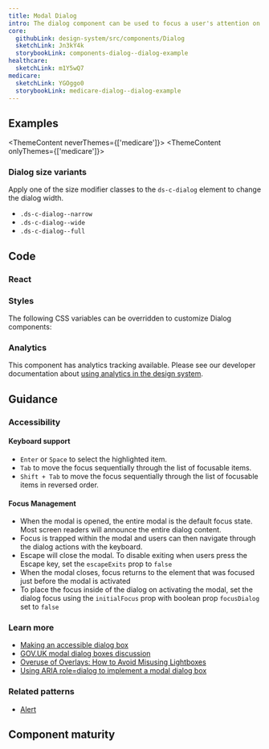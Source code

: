 ```yaml
---
title: Modal Dialog
intro: The dialog component can be used to focus a user's attention on a single piece of content, without taking them to a new screen. Please use with caution; view our guidance for more details.
core:
  githubLink: design-system/src/components/Dialog
  sketchLink: Jn3kY4k
  storybookLink: components-dialog--dialog-example
healthcare:
  sketchLink: m1Y5wQ7
medicare:
  sketchLink: YGOggo0
  storybookLink: medicare-dialog--dialog-example
---
```


## Examples

<ThemeContent neverThemes={['medicare']}>
  <StorybookExample
    componentName="dialog"
    storyId="components-dialog--dialog-example"
    minHeight={400}
  />
</ThemeContent>
<ThemeContent onlyThemes={['medicare']}>
  <StorybookExample
    componentName="dialog"
    storyId="medicare-dialog--dialog-example"
    minHeight={400}
  />
</ThemeContent>

### Dialog size variants

Apply one of the size modifier classes to the `ds-c-dialog` element to change the dialog width.

- `.ds-c-dialog--narrow`
- `.ds-c-dialog--wide`
- `.ds-c-dialog--full`

## Code

### React

<PropTable componentName="Dialog" hasAnalytics />

### Styles

The following CSS variables can be overridden to customize Dialog components:

<ComponentThemeOptions
  componentname="dialog"
/>

### Analytics

This component has analytics tracking available. Please see our developer documentation about [using analytics in the design system](/getting-started/for-developers/#analytics).

## Guidance

### Accessibility

#### Keyboard support

- `Enter` or `Space` to select the highlighted item.
- `Tab` to move the focus sequentially through the list of focusable items.
- `Shift + Tab` to move the focus sequentially through the list of focusable items in reversed order.

#### Focus Management

- When the modal is opened, the entire modal is the default focus state. Most screen readers will announce the entire dialog content.
- Focus is trapped within the modal and users can then navigate through the dialog actions with the keyboard.
- Escape will close the modal. To disable exiting when users press the Escape key, set the `escapeExits` prop to `false`
- When the modal closes, focus returns to the element that was focused just before the modal is activated
- To place the focus inside of the dialog on activating the modal, set the dialog focus using the `initialFocus` prop with boolean prop `focusDialog` set to `false`

### Learn more

- [Making an accessible dialog box](https://www.nczonline.net/blog/2013/02/12/making-an-accessible-dialog-box/)
- [GOV.UK modal dialog boxes discussion](https://paper.dropbox.com/doc/Modal-dialog-boxes-jbsTPoITg37IIc6ybjetM)
- [Overuse of Overlays: How to Avoid Misusing Lightboxes](https://www.nngroup.com/articles/overuse-of-overlays/)
- [Using ARIA role=dialog to implement a modal dialog box](https://www.w3.org/WAI/GL/wiki/Using_ARIA_role%3Ddialog_to_implement_a_modal_dialog_box)

### Related patterns

- [Alert](/components/alert/)

## Component maturity

<MaturityChecklist
  a11yStandards={true}
  color={true}
  forcedColors={true}
  screenReaders={true}
  keyboardNavigable={true}
  storybook={true}
  responsive={true}
  spanish={true}
  completeUiKit={false}
  responsiveUiKit={false}
  tokensInCode={true}
  tokensInSketch={true}
/>
